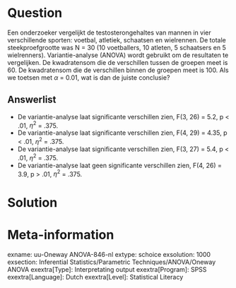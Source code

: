 

Question
========
Een onderzoeker vergelijkt de testosterongehaltes van mannen in vier verschillende sporten: voetbal, atletiek, schaatsen en wielrennen. De totale steekproefgrootte was N = 30 (10 voetballers, 10 atleten, 5 schaatsers en 5 wielrenners). Variantie-analyse (ANOVA) wordt gebruikt om de resultaten te vergelijken. De kwadratensom die de verschillen tussen de groepen meet is 60. De kwadratensom die de verschillen binnen de groepen meet is 100. Als we toetsen met $\alpha$ = 0.01, wat is dan de juiste conclusie?

Answerlist
----------
* De variantie-analyse laat significante verschillen zien, F(3, 26) = 5.2, p < .01, $\eta^2$ = .375.
* De variantie-analyse laat significante verschillen zien, F(4, 29) = 4.35, p < .01, $\eta^2$ = .375.
* De variantie-analyse laat significante verschillen zien, F(3, 27) = 5.4, p < .01, $\eta^2$ = .375.
* De variantie-analyse laat geen significante verschillen zien, F(4, 26) = 3.9, p > .01,
$\eta^2$ = .375.


Solution
========



Meta-information
================
exname: uu-Oneway ANOVA-846-nl
extype: schoice
exsolution: 1000
exsection: Inferential Statistics/Parametric Techniques/ANOVA/Oneway ANOVA
exextra[Type]: Interpretating output
exextra[Program]: SPSS
exextra[Language]: Dutch
exextra[Level]: Statistical Literacy
